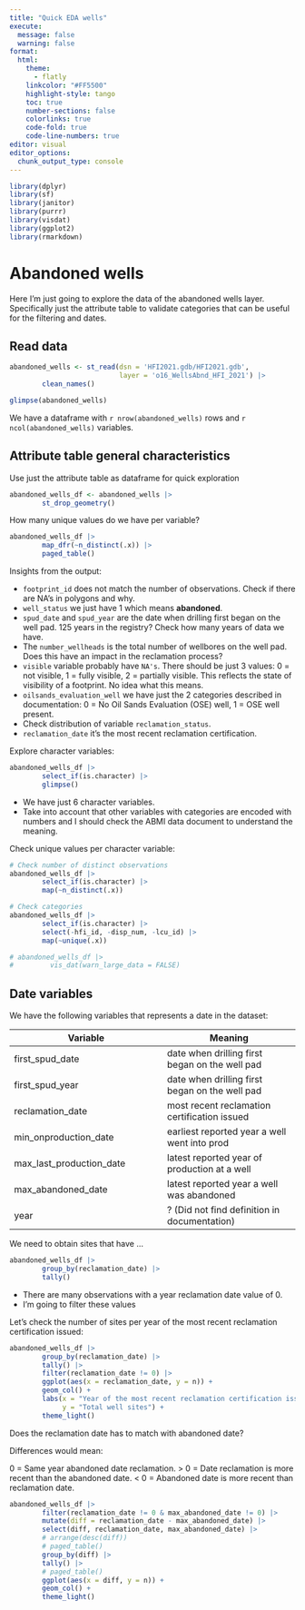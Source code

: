 ```yaml
---
title: "Quick EDA wells"
execute:
  message: false
  warning: false
format: 
  html:
    theme:
      - flatly
    linkcolor: "#FF5500"
    highlight-style: tango
    toc: true
    number-sections: false
    colorlinks: true
    code-fold: true
    code-line-numbers: true
editor: visual
editor_options: 
  chunk_output_type: console
---
```


```r
library(dplyr)
library(sf)
library(janitor)
library(purrr)
library(visdat)
library(ggplot2)
library(rmarkdown)
```

# Abandoned wells

Here I'm just going to explore the data of the abandoned wells layer. 
Specifically just the attribute table to validate categories that can be useful
for the filtering and dates.

## Read data

```r
abandoned_wells <- st_read(dsn = 'HFI2021.gdb/HFI2021.gdb',
                           layer = 'o16_WellsAbnd_HFI_2021') |> 
        clean_names()
```

```r
glimpse(abandoned_wells)
```

We have a dataframe with `r nrow(abandoned_wells)` rows and 
`r ncol(abandoned_wells)` variables.

## Attribute table general characteristics

Use just the attribute table as dataframe for quick exploration

```r
abandoned_wells_df <- abandoned_wells |> 
        st_drop_geometry()
```

How many unique values do we have per variable?

```r
abandoned_wells_df |> 
        map_dfr(~n_distinct(.x)) |> 
        paged_table()
```

Insights from the output:

 - `footprint_id` does not match the number of observations. Check if there are
 NA's in polygons and why.
 - `well_status` we just have 1 which means **abandoned**.
 - `spud_date` and `spud_year` are the date when drilling first began on the
 well pad. 125 years in the registry? Check how many years of data we have.
 - The `number_wellheads` is the total number of wellbores on the well pad. Does
 this have an impact in the reclamation process?
 - `visible` variable probably have `NA's`. There should be just 3 values:
 0 = not visible, 1 = fully visible, 2 = partially visible. This reflects the
 state of visibility of a footprint. No idea what this means.
 - `oilsands_evaluation_well` we have just the 2 categories described in
 documentation: 0 = No Oil Sands Evaluation (OSE) well, 1 = OSE well present.
 - Check distribution of variable `reclamation_status`.
 - `reclamation_date` it's the most recent reclamation certification.

Explore character variables:

```r
abandoned_wells_df |> 
        select_if(is.character) |> 
        glimpse()
```

 - We have just 6 character variables. 
 - Take into account that other variables with categories are encoded with
 numbers and I should check the ABMI data document to understand the meaning.

Check unique values per character variable:

```r
# Check number of distinct observations
abandoned_wells_df |> 
        select_if(is.character) |> 
        map(~n_distinct(.x))

# Check categories 
abandoned_wells_df |> 
        select_if(is.character) |> 
        select(-hfi_id, -disp_num, -lcu_id) |>
        map(~unique(.x))
```

```r
# abandoned_wells_df |> 
#         vis_dat(warn_large_data = FALSE)
```

## Date variables

We have the following variables that represents a date in the dataset:

| Variable | Meaning |
| -------- | ------- |
| first_spud_date            | date when drilling first began on the well pad
| first_spud_year            | date when drilling first began on the well pad
| reclamation_date           | most recent reclamation certification issued
| min_onproduction_date      | earliest reported year a well went into prod
| max_last_production_date   | latest reported year of production at a well
| max_abandoned_date         | latest reported year a well was abandoned
| year                       | ? (Did not find definition in documentation)
 
We need to obtain sites that have ...

```r
abandoned_wells_df |> 
        group_by(reclamation_date) |> 
        tally()
```

 - There are many observations with a year reclamation date value of 0.
 - I'm going to filter these values
 
Let's check the number of sites per year of the most recent reclamation
certification issued:

```r
abandoned_wells_df |> 
        group_by(reclamation_date) |> 
        tally() |> 
        filter(reclamation_date != 0) |> 
        ggplot(aes(x = reclamation_date, y = n)) +
        geom_col() +
        labs(x = "Year of the most recent reclamation certification issued",
             y = "Total well sites") +
        theme_light()
```

Does the reclamation date has to match with abandoned date?

Differences would mean: 

0 = Same year abandoned date reclamation.
> 0 = Date reclamation is more recent than the abandoned date.
< 0 = Abandoned date is more recent than reclamation date.

```r
abandoned_wells_df |> 
        filter(reclamation_date != 0 & max_abandoned_date != 0) |> 
        mutate(diff = reclamation_date - max_abandoned_date) |> 
        select(diff, reclamation_date, max_abandoned_date) |> 
        # arrange(desc(diff))
        # paged_table()
        group_by(diff) |> 
        tally() |> 
        # paged_table()
        ggplot(aes(x = diff, y = n)) +
        geom_col() +
        theme_light()
```


